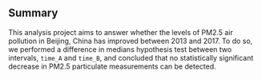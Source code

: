 ## Summary

\label{sec:summary}

This analysis project aims to answer whether the levels of PM2.5 air pollution in Beijing, China has improved between 2013 and 2017. To do so, we performed a difference in medians hypothesis test between two intervals, `time_A` and `time_B`, and concluded that no statistically significant decrease in PM2.5 particulate measurements can be detected.
